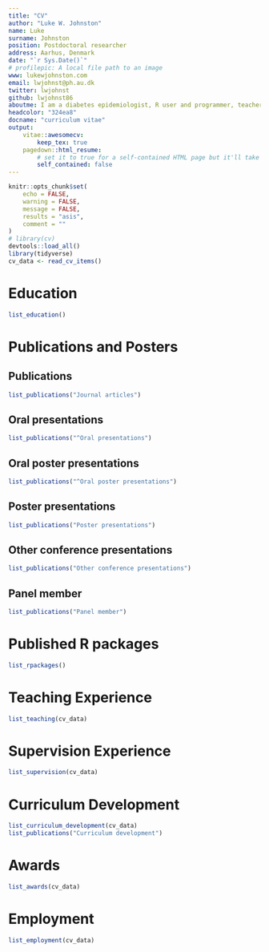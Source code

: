 ```yaml
---
title: "CV"
author: "Luke W. Johnston"
name: Luke
surname: Johnston
position: Postdoctoral researcher
address: Aarhus, Denmark
date: "`r Sys.Date()`"
# profilepic: A local file path to an image
www: lukewjohnston.com
email: lwjohnst@ph.au.dk
twitter: lwjohnst
github: lwjohnst86
aboutme: I am a diabetes epidemiologist, R user and programmer, teacher of modern data analysis skills, and open science advocate.
headcolor: "324ea8"
docname: "curriculum vitae"
output:
    vitae::awesomecv:
        keep_tex: true
    pagedown::html_resume:
        # set it to true for a self-contained HTML page but it'll take longer to render
        self_contained: false
---
```


```r
knitr::opts_chunk$set(
    echo = FALSE,
    warning = FALSE,
    message = FALSE,
    results = "asis",
    comment = ""
)
# library(cv)
devtools::load_all()
library(tidyverse)
cv_data <- read_cv_items()
```

<!--
Aside
================================================================================


![Luke W. Johnston](https://avatars0.githubusercontent.com/u/6662983?s=460&v=4){width=80%}


Contact Info {#contact}
--------------------------------------------------------------------------------

- <i class="fa fa-envelope"></i> lwjohnst@gmail.com
- <i class="fa fa-twitter"></i> [twitter.com/lwjohnst](https://twitter.com/lwjohnst)
- <i class="fa fa-github"></i> [github.com/lwjohnst86](https://github.com/lwjohnst86)
- <i class="fa fa-gitlab"></i> [gitlab.com/lwjohnst](https://gitlab.com/lwjohnst)
- <i class="fa fa-stack-overflow"></i> [StackOverflow](http://stackoverflow.com/users/2632184)
- <i class="fa fa-stack-exchange"></i> [Stack Exchange](https://stackexchange.com/users/1992995)
- <i class="fa fa-linkedin-square"></i> [LinkedIn](https://www.linkedin.com/in/luke-johnston-480365101/)
- For more information, please contact me via email.

# Skills {#skills}

- Languages: English (fluent), Spanish (competent)
- Programming: Fluent in R, LaTeX, HTML, CSS, Bash, Git; familiar with 
SAS, Python.
- Statistical techniques: Basic (t-test, ANOVA, correlation), regression
modeling (linear, logistic), mixed effect modeling, generalized estimating
equations, principal component analysis, partial least squares regression, cross
validation, cluster analysis (hierarchical, k-means), information criterion
(AIC, QIC), bootstrapping, factor analysis.
-->

<!--
Disclaimer {#disclaimer}
--------------------------------------------------------------------------------

Last updated on `r Sys.Date()`.


Main
================================================================================

Luke W. Johnston {#title}
--------------------------------------------------------------------------------
-->

# Education {data-icon=graduation-cap data-concise=true}

```r
list_education()
```

# Publications and Posters {data-icon=file}

## Publications

```r
list_publications("Journal articles")
```

## Oral presentations

```r
list_publications("^Oral presentations")
```

## Oral poster presentations

```r
list_publications("^Oral poster presentations")
```

## Poster presentations

```r
list_publications("Poster presentations")
```

## Other conference presentations

```r
list_publications("Other conference presentations")
```

## Panel member

```r
list_publications("Panel member")
```

# Published R packages {data-icon=laptop-code}

```r
list_rpackages() 
```

# Teaching Experience {data-icon=chalkboard-teacher}

```r
list_teaching(cv_data)
```

# Supervision Experience {data-icon=hands-helping}

```r
list_supervision(cv_data)
```

# Curriculum Development {data-icon=university}

```r
list_curriculum_development(cv_data)
list_publications("Curriculum development")
```

# Awards {data-icon=trophy}

```r
list_awards(cv_data)
```

# Employment {data-icon=suitcase}

```r
list_employment(cv_data)
```
